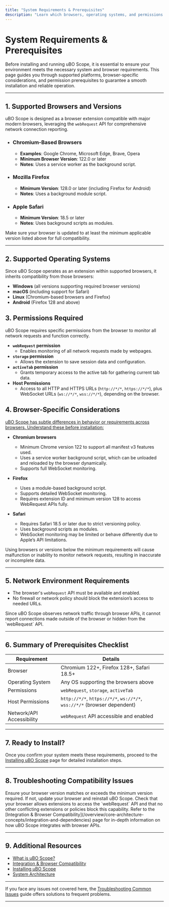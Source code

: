 ```yaml
---
title: "System Requirements & Prerequisites"
description: "Learn which browsers, operating systems, and permissions are needed to install and run uBO Scope. This page highlights supported platforms, including Chromium-based browsers, Firefox, and Safari, as well as any browser-specific considerations, ensuring you have the right environment and expectations before you begin."
---
```


# System Requirements & Prerequisites

Before installing and running uBO Scope, it is essential to ensure your environment meets the necessary system and browser requirements. This page guides you through supported platforms, browser-specific considerations, and permission prerequisites to guarantee a smooth installation and reliable operation.

---

## 1. Supported Browsers and Versions

uBO Scope is designed as a browser extension compatible with major modern browsers, leveraging the `webRequest` API for comprehensive network connection reporting.

- ### Chromium-Based Browsers
  - **Examples**: Google Chrome, Microsoft Edge, Brave, Opera
  - **Minimum Browser Version**: 122.0 or later
  - **Notes**: Uses a service worker as the background script.

- ### Mozilla Firefox
  - **Minimum Version**: 128.0 or later (including Firefox for Android)
  - **Notes**: Uses a background module script.

- ### Apple Safari
  - **Minimum Version**: 18.5 or later
  - **Notes**: Uses background scripts as modules.


<Check>
Make sure your browser is updated to at least the minimum applicable version listed above for full compatibility.
</Check>

---

## 2. Supported Operating Systems

Since uBO Scope operates as an extension within supported browsers, it inherits compatibility from those browsers:

- **Windows** (all versions supporting required browser versions)
- **macOS** (including support for Safari)
- **Linux** (Chromium-based browsers and Firefox)
- **Android** (Firefox 128 and above)


## 3. Permissions Required

uBO Scope requires specific permissions from the browser to monitor all network requests and function correctly.

- **`webRequest` permission**
  - Enables monitoring of all network requests made by webpages.
- **`storage` permission**
  - Allows the extension to save session data and configuration.
- **`activeTab` permission**
  - Grants temporary access to the active tab for gathering current tab data.
- **Host Permissions**
  - Access to all HTTP and HTTPS URLs (`http://*/*`, `https://*/*`), plus WebSocket URLs (`ws://*/*`, `wss://*/*`), depending on the browser.


## 4. Browser-Specific Considerations

<u>uBO Scope has subtle differences in behavior or requirements across browsers. Understand these before installation:</u>

- **Chromium browsers**
  - Minimum Chrome version 122 to support all manifest v3 features used.
  - Uses a service worker background script, which can be unloaded and reloaded by the browser dynamically.
  - Supports full WebSocket monitoring.

- **Firefox**
  - Uses a module-based background script.
  - Supports detailed WebSocket monitoring.
  - Requires extension ID and minimum version 128 to access WebRequest APIs fully.

- **Safari**
  - Requires Safari 18.5 or later due to strict versioning policy.
  - Uses background scripts as modules.
  - WebSocket monitoring may be limited or behave differently due to Apple’s API limitations.


<Warning>
Using browsers or versions below the minimum requirements will cause malfunction or inability to monitor network requests, resulting in inaccurate or incomplete data.
</Warning>

---

## 5. Network Environment Requirements

- The browser's `webRequest` API must be available and enabled.
- No firewall or network policy should block the extension’s access to needed URLs.

<Tip>
Since uBO Scope observes network traffic through browser APIs, it cannot report connections made outside of the browser or hidden from the `webRequest` API.
</Tip>

---

## 6. Summary of Prerequisites Checklist

| Requirement                  | Details                                |
|-----------------------------|---------------------------------------|
| Browser                    | Chromium 122+, Firefox 128+, Safari 18.5+ |
| Operating System            | Any OS supporting the browsers above  |
| Permissions                 | `webRequest`, `storage`, `activeTab`  |
| Host Permissions            | `http://*/*`, `https://*/*`, `ws://*/*`, `wss://*/*` (browser dependent) |
| Network/API Accessibility   | `webRequest` API accessible and enabled |

---

## 7. Ready to Install?

Once you confirm your system meets these requirements, proceed to the [Installing uBO Scope](/getting-started/setup-installation/installing-extension) page for detailed installation steps.

---

## 8. Troubleshooting Compatibility Issues

<AccordionGroup title="Common Prerequisite Issues">
<Accordion title="Extension Not Working After Installation">
Ensure your browser version matches or exceeds the minimum version required. If not, update your browser and reinstall uBO Scope.
</Accordion>

<Accordion title="Network Requests Not Being Captured">
Check that your browser allows extensions to access the `webRequest` API and that no other conflicting extensions or policies block this capability.
</Accordion>

<Accordion title="Questions About Supported Browsers or Environments">
Refer to the [Integration & Browser Compatibility](/overview/core-architecture-concepts/integration-and-dependencies) page for in-depth information on how uBO Scope integrates with browser APIs.
</Accordion>
</AccordionGroup>

---

## 9. Additional Resources

- [What is uBO Scope?](/overview/intro-core-value/what-is-uboscope)
- [Integration & Browser Compatibility](/overview/core-architecture-concepts/integration-and-dependencies)
- [Installing uBO Scope](/getting-started/setup-installation/installing-extension)
- [System Architecture](/overview/core-architecture-concepts/architecture-overview)

---

If you face any issues not covered here, the [Troubleshooting Common Issues](/getting-started/first-use-validation/troubleshooting-common-issues) guide offers solutions to frequent problems.

---